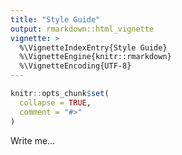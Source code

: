 ```yaml
---
title: "Style Guide"
output: rmarkdown::html_vignette
vignette: >
  %\VignetteIndexEntry{Style Guide}
  %\VignetteEngine{knitr::rmarkdown}
  %\VignetteEncoding{UTF-8}
---
```


```r
knitr::opts_chunk$set(
  collapse = TRUE,
  comment = "#>"
)
```
Write me...
